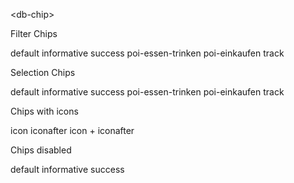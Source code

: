 
<Meta title="Elements/Chip/Intro" />

<db-headline variant="1">&lt;db-chip&gt;</db-headline>

<db-headline>Filter Chips</db-headline>

<Canvas>
  <db-chip datatype="filter">default</db-chip>
  <db-chip datatype="filter" variant="informative">
    informative
  </db-chip>
  <db-chip datatype="filter" variant="success">
    success
  </db-chip>
  <db-chip datatype="filter" variant="poi-essen-trinken">
    poi-essen-trinken
  </db-chip>
  <db-chip datatype="filter" variant="poi-einkaufen">
    poi-einkaufen
  </db-chip>
  <db-chip datatype="filter" variant="track">
    track
  </db-chip>
</Canvas>

<db-headline>Selection Chips</db-headline>

<Canvas>
  <db-chip>default</db-chip>
  <db-chip variant="informative">informative</db-chip>
  <db-chip variant="success">success</db-chip>
  <db-chip variant="poi-essen-trinken">poi-essen-trinken</db-chip>
  <db-chip variant="poi-einkaufen">poi-einkaufen</db-chip>
  <db-chip variant="track">track</db-chip>
</Canvas>

<db-headline>Chips with icons</db-headline>

<Canvas>
  <db-chip datatype="filter" icon="account">icon</db-chip>
  <db-chip datatype="filter" iconafter="account">iconafter</db-chip>
  <db-chip datatype="filter" icon="account" iconafter="account">
    icon + iconafter
  </db-chip>
</Canvas>

<db-headline>Chips disabled</db-headline>

<Canvas>
  <db-chip datatype="filter">default</db-chip>
  <db-chip datatype="filter" variant="informative" disabled>
    informative
  </db-chip>
  <db-chip datatype="filter" variant="success">
    success
  </db-chip>
</Canvas>

<Readme />
